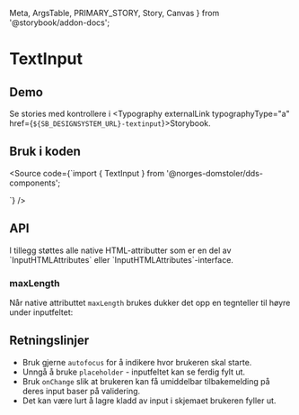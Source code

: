   Meta,
  ArgsTable,
  PRIMARY_STORY,
  Story,
  Canvas
} from '@storybook/addon-docs';

<Meta title="Design system/TextInput/API" component={TextInput} />

# TextInput

<ComponentLinkRow
  docsHref="https://design.domstol.no/987b33f71/p/8048eb-textinput/b/800765"
  figmaHref="https://www.figma.com/file/ewqSDmkgqDQ5PyOsRp4V5b/?node-id=155%3A38"
  githubHref="https://github.com/domstolene/designsystem/tree/master/components/src/components/TextInput"
/>

## Demo

<Canvas>
  <Story id="design-system-textinput--default" />
</Canvas>
<Canvas>
  <Story id="design-system-textinput--with-label" />
</Canvas>

<Canvas>
  <Story id="design-system-textinput--textarea" />
</Canvas>
<Canvas>
  <Story id="design-system-textinput--textarea-with-label" />
</Canvas>

Se stories med kontrollere i <Typography externalLink typographyType="a" href={`${SB_DESIGNSYSTEM_URL}-textinput`}>Storybook</Typography>.

## Bruk i koden

<Source code={`import { TextInput } from '@norges-domstoler/dds-components';

<TextInput label="Ledetekst" />
<TextInput label="Ledetekst" multiline />
`} />

## API

<ArgsTable story={PRIMARY_STORY} />
I tillegg støttes alle native HTML-attributter som er en del av `InputHTMLAttributes<HTMLInputElement>` eller `InputHTMLAttributes<HTMLTextAreaElement>`-interface.

### maxLength

Når native attributtet `maxLength` brukes dukker det opp en tegnteller til høyre under inputfeltet:

<Canvas>
  <Story id="design-system-textinput--with-character-count" />
</Canvas>

## Retningslinjer

- Bruk gjerne `autofocus` for å indikere hvor brukeren skal starte.
- Unngå å bruke `placeholder` - inputfeltet kan se ferdig fylt ut.
- Bruk `onChange` slik at brukeren kan få umiddelbar tilbakemelding på deres input baser på validering.
- Det kan være lurt å lagre kladd av input i skjemaet brukeren fyller ut.
